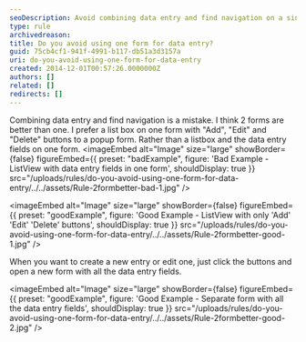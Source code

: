 ```yaml
---
seoDescription: Avoid combining data entry and find navigation on a single form, as it can lead to confusion. Instead, use two forms - one for list views with "Add", "Edit", and "Delete" buttons, and another for data entry fields.
type: rule
archivedreason:
title: Do you avoid using one form for data entry?
guid: 75cb4cf1-941f-4991-b117-db51a3d3157a
uri: do-you-avoid-using-one-form-for-data-entry
created: 2014-12-01T00:57:26.0000000Z
authors: []
related: []
redirects: []
---
```


Combining data entry and find navigation is a mistake. I think 2 forms are better than one. I prefer a list box on one form with "Add", "Edit" and "Delete" buttons to a popup form. Rather than a listbox and the data entry fields on one form.
<imageEmbed
  alt="Image"
  size="large"
  showBorder={false}
  figureEmbed={{
    preset: "badExample",
    figure: 'Bad Example - ListView with data entry fields in one form',
    shouldDisplay: true
  }}
  src="/uploads/rules/do-you-avoid-using-one-form-for-data-entry/../../assets/Rule-2formbetter-bad-1.jpg"
/>

<imageEmbed
  alt="Image"
  size="large"
  showBorder={false}
  figureEmbed={{
    preset: "goodExample",
    figure: 'Good Example - ListView with only \'Add\' \'Edit\' \'Delete\' buttons',
    shouldDisplay: true
  }}
  src="/uploads/rules/do-you-avoid-using-one-form-for-data-entry/../../assets/Rule-2formbetter-good-1.jpg"
/>

When you want to create a new entry or edit one, just click the buttons and open a new form with all the data entry fields.

<imageEmbed
  alt="Image"
  size="large"
  showBorder={false}
  figureEmbed={{
    preset: "goodExample",
    figure: 'Good Example - Separate form with all the data entry fields',
    shouldDisplay: true
  }}
  src="/uploads/rules/do-you-avoid-using-one-form-for-data-entry/../../assets/Rule-2formbetter-good-2.jpg"
/>